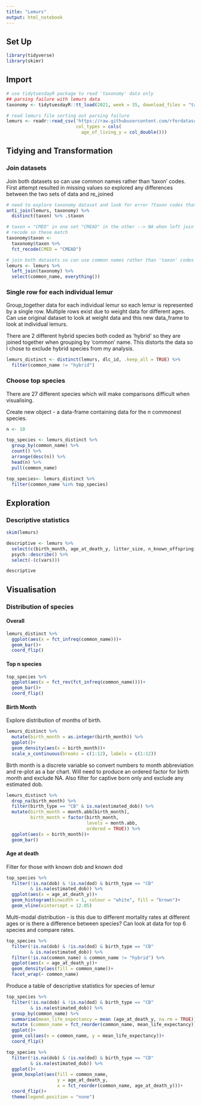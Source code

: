 ```yaml
---
title: "Lemurs"
output: html_notebook
---
```


## Set Up

```r
library(tidyverse)
library(skimr)
```

## Import

```r
# use tidytuesdayR package to read 'taxonomy' data only 
## parsing failure with lemurs data
taxonomy <- tidytuesdayR::tt_load(2021, week = 35, download_files = "taxonomy") %>% .$taxonomy

# read lemurs file sorting out parsing failure
lemurs <- readr::read_csv('https://raw.githubusercontent.com/rfordatascience/tidytuesday/master/data/2021/2021-08-24/lemur_data.csv', 
                          col_types = cols(
                            age_of_living_y = col_double()))
```

## Tidying and Transformation

### Join datasets

Join both datasets so can use common names rather than 'taxon' codes. First attempt resulted in missing values so explored any differences between the two sets of data and re_joined

```r
# need to explore taxonomy dataset and look for error ?taxon codes that don't match
anti_join(lemurs, taxonomy) %>% 
  distinct(taxon) %>% .$taxon

# taxon = "CMED" in one set "CMEAD" in the other --> NA when left join
# recode so these match
taxonomy$taxon <- 
  taxonomy$taxon %>% 
  fct_recode(CMED = "CMEAD")

# join both datasets so can use common names rather than 'taxon' codes
lemurs <- lemurs %>% 
  left_join(taxonomy) %>% 
  select(common_name, everything())
```

### Single row for each individual lemur

Group_together data for each individual lemur so each lemur is represented by a single row. Multiple rows exist due to weight data for different ages. Can use original dataset to look at weight data and this new data_frame to look at individual lemurs.

There are 2 different hybrid species both coded as 'hybrid' so they are joined together when grouping by 'common' name. This distorts the data so I chose to exclude hybrid species from my analysis.

```r
lemurs_distinct <- distinct(lemurs, dlc_id, .keep_all = TRUE) %>% 
  filter(common_name != "hybrid")
```

### Choose top species

There are 27 different species which will make comparisons difficult when visualising.

Create new object - a data-frame containing data for the *n* commonest species.

```r
n <- 10

top_species <- lemurs_distinct %>%  
  group_by(common_name) %>% 
  count() %>% 
  arrange(desc(n)) %>% 
  head(n) %>% 
  pull(common_name)

top_species<- lemurs_distinct %>% 
  filter(common_name %in% top_species) 
```

## Exploration

### Descriptive statistics

```r
skim(lemurs)
```

```r
descriptive <- lemurs %>% 
  select(c(birth_month, age_at_death_y, litter_size, n_known_offspring)) %>%
  psych::describe() %>% 
  select(-(c(vars)))

descriptive
```

## Visualisation

### Distribution of species

#### Overall

```r
lemurs_distinct %>% 
  ggplot(aes(x = fct_infreq(common_name)))+
  geom_bar()+
  coord_flip()
```

#### Top n species

```r
top_species %>% 
  ggplot(aes(x = fct_rev(fct_infreq(common_name))))+
  geom_bar()+
  coord_flip()
```

#### Birth Month

Explore distribution of months of birth.

```r
lemurs_distinct %>% 
  mutate(birth_month = as.integer(birth_month)) %>% 
  ggplot()+
  geom_density(aes(x = birth_month))+
  scale_x_continuous(breaks = c(1:12), labels = c(1:12))
```

Birth month is a discrete variable so convert numbers to month abbreviation and re-plot as a bar chart. Will need to produce an ordered factor for birth month and exclude NA. Also filter for captive born only and exclude any estimated dob.

```r
lemurs_distinct %>% 
  drop_na(birth_month) %>% 
  filter(birth_type == "CB" & is.na(estimated_dob)) %>% 
  mutate(birth_month = month.abb[birth_month],
         birth_month = factor(birth_month, 
                              levels = month.abb, 
                              ordered = TRUE)) %>% 
  ggplot(aes(x = birth_month))+
  geom_bar()
```

#### Age at death

Filter for those with known dob and known dod

```r
top_species %>% 
  filter(!is.na(dob) & !is.na(dod) & birth_type == "CB" 
         & is.na(estimated_dob)) %>% 
  ggplot(aes(x = age_at_death_y))+
  geom_histogram(binwidth = 1, colour = "white", fill = "brown")+
  geom_vline(xintercept = 12.05)
```

Multi-modal distribution - is this due to different mortality rates at different ages or is there a difference between species? Can look at data for top 6 species and compare rates.

```r
top_species %>% 
  filter(!is.na(dob) & !is.na(dod) & birth_type == "CB" 
         & is.na(estimated_dob)) %>% 
  filter(!is.na(common_name) & common_name != "hybrid") %>% 
  ggplot(aes(x = age_at_death_y))+
  geom_density(aes(fill = common_name))+
  facet_wrap(~ common_name)
```

Produce a table of descriptive statistics for species of lemur

```r
top_species %>% 
  filter(!is.na(dob) & !is.na(dod) & birth_type == "CB" 
         & is.na(estimated_dob)) %>%
  group_by(common_name) %>% 
  summarise(mean_life_expectancy = mean (age_at_death_y, na.rm = TRUE)) %>% 
  mutate (common_name = fct_reorder(common_name, mean_life_expectancy)) %>% 
  ggplot()+
  geom_col(aes(x = common_name, y = mean_life_expectancy))+
  coord_flip()
```

```r
top_species %>% 
  filter(!is.na(dob) & !is.na(dod) & birth_type == "CB" 
         & is.na(estimated_dob)) %>%
  ggplot()+
  geom_boxplot(aes(fill = common_name, 
                   y = age_at_death_y,
                   x = fct_reorder(common_name, age_at_death_y)))+
  coord_flip()+
  theme(legend.position = "none")
```
